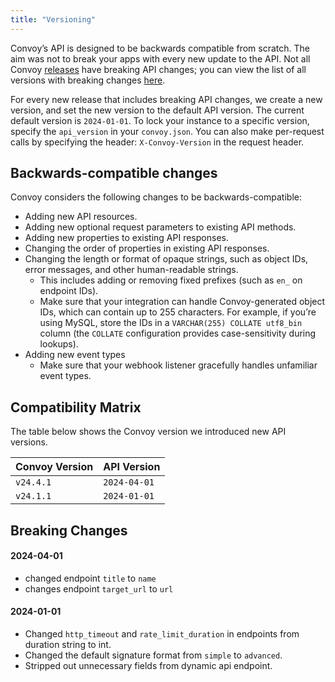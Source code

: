 ```yaml
---
title: "Versioning"
---
```


Convoy’s API is designed to be backwards compatible from scratch. The aim was not to break your apps with every new update to the API. Not all Convoy [releases](https://docs.getconvoy.io/release-notes/releases) have breaking API changes; you can view the list of all versions with breaking changes [here](#breaking-changes).

For every new release that includes breaking API changes, we create a new version, and set the new version to the default API version. The current default version is `2024-01-01`. To lock your instance to a specific version, specify the `api_version` in your `convoy.json`. You can also make per-request calls by specifying the header: `X-Convoy-Version` in the request header.


## Backwards-compatible changes
Convoy considers the following changes to be backwards-compatible:

- Adding new API resources.
- Adding new optional request parameters to existing API methods.
- Adding new properties to existing API responses.
- Changing the order of properties in existing API responses.
- Changing the length or format of opaque strings, such as object IDs, error messages, and other human-readable strings.
	- This includes adding or removing fixed prefixes (such as `en_` on endpoint IDs).
 	- Make sure that your integration can handle Convoy-generated object IDs, which can contain up to 255 characters. For example, if you’re using MySQL, store the IDs in a `VARCHAR(255) COLLATE utf8_bin` column (the `COLLATE` configuration provides case-sensitivity during lookups).
- Adding new event types
	- Make sure that your webhook listener gracefully handles unfamiliar event types.

## Compatibility Matrix 
The table below shows the Convoy version we introduced new API versions.

| Convoy Version | API Version  |
|----------------|--------------|
| `v24.4.1`      | `2024-04-01` |
| `v24.1.1`      | `2024-01-01` |


## Breaking Changes

#### 2024-04-01
- changed endpoint `title` to `name`
- changes endpoint `target_url` to `url`

#### 2024-01-01
- Changed `http_timeout` and `rate_limit_duration` in endpoints from duration string to int.
- Changed the default signature format from `simple` to `advanced`.
- Stripped out unnecessary fields from dynamic api endpoint.
